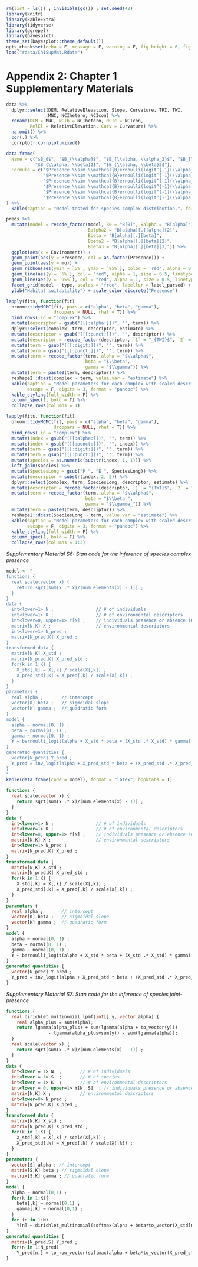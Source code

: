 ```r
rm(list = ls()) ; invisible(gc()) ; set.seed(42)
library(knitr)
library(kableExtra)
library(tidyverse)
library(ggrepel)
library(bayesplot)
theme_set(bayesplot::theme_default())
opts_chunk$set(echo = F, message = F, warning = F, fig.height = 6, fig.width = 6, cache = T)
load("rdata/Ch1SupMat.Rdata")
```

# Appendix 2: Chapter 1 Supplementary Materials

```r
data %>% 
  dplyr::select(DEM, RelativeElevation, Slope, Curvature, TRI, TWI,
                MNC, NCIhetero, NCIcon) %>% 
  rename(DCM = MNC, NCIh = NCIhetero, NCIc = NCIcon, 
         RelEl = RelativeElevation, Curv = Curvature) %>% 
  na.omit() %>% 
  cor(.) %>% 
  corrplot::corrplot.mixed()
```

```r
data.frame(
  Name = c("$B_0$", "$B_{\\alpha}$", "$B_{\\alpha, \\alpha_2}$", "$B_{\\alpha, \\beta}$",
           "$B_{\\alpha, \\beta}2$", "$B_{\\alpha, \\beta}3$"),
  Formula = c("$Presence \\sim \\mathcal{B}ernoulli(logit^{-1}(\\alpha_0))$",
              "$Presence \\sim \\mathcal{B}ernoulli(logit^{-1}(\\alpha_0+\\alpha*Environment))$",
              "$Presence \\sim \\mathcal{B}ernoulli(logit^{-1}(\\alpha_0+\\alpha*Environment+\\alpha_2*Environment^2))$",
              "$Presence \\sim \\mathcal{B}ernoulli(logit^{-1}(\\alpha_0+\\alpha*Environment+Environment^{\\beta}))$",
              "$Presence \\sim \\mathcal{B}ernoulli(logit^{-1}(\\alpha_0+\\alpha*(Environment+Environment^{\\beta})))$",
              "$Presence \\sim \\mathcal{B}ernoulli(logit^{-1}(\\alpha_0+Environment^{\\alpha}+Environment^{\\beta}))$")  
) %>% 
  kable(caption = "Model tested for species complex distribution.", format = "pandoc", escape = F, booktabs = T)
```

```r
preds %>% 
  mutate(model = recode_factor(model, B0 = "B[0]", Balpha = "B[alpha]",
                               Balpha2 = "B[alpha][.][alpha][2]",
                               Bbeta = "B[alpha][.][beta]",
                               Bbeta2 = "B[alpha][.][beta][2]",
                               Bbeta3 = "B[alpha][.][beta][3]")) %>% 
  ggplot(aes(x = Environment)) +
  geom_point(aes(y = Presence, col = as.factor(Presence))) +
  geom_point(aes(y = mu)) +
  geom_ribbon(aes(ymin = `5%`, ymax = `95%`), color = 'red', alpha = 0.2) +
  geom_line(aes(y = `5%`), col = "red", alpha = 1, size = 0.5, linetype = "dashed") +
  geom_line(aes(y = `95%`), col = "red", alpha = 1, size = 0.5, linetype = "dashed") +
  facet_grid(model ~ type, scales = "free", labeller = label_parsed) +
  ylab("Habitat suitabtility") + scale_color_discrete("Presence")
```

```r
lapply(fits, function(fit)
  broom::tidyMCMC(fit, pars = c("alpha", "beta", "gamma"), 
                  droppars = NULL, rhat = T)) %>%
  bind_rows(.id = "complex") %>% 
  mutate(descriptor = gsub("([[:alpha:]])", "", term)) %>% 
  dplyr::select(complex, term, descriptor, estimate) %>% 
  mutate(descriptor = gsub("([[:punct:]])", "", descriptor)) %>% 
  mutate(descriptor = recode_factor(descriptor, `1` = "_{TWI}$", `2` = "_{NCI}$")) %>%
  mutate(term = gsub("([[:digit:]])", "", term)) %>% 
  mutate(term = gsub("([[:punct:]])", "", term)) %>% 
  mutate(term = recode_factor(term, alpha = "$\\alpha$", 
                              beta = "$\\beta", 
                              gamma = "$\\gamma")) %>% 
  mutate(term = paste0(term, descriptor)) %>% 
  reshape2::dcast(complex ~ term, value.var = "estimate") %>% 
  kable(caption = "Model parameters for each complex with scaled descriptors.",
        escape = F, digits = 3, format = "pandoc") %>% 
  kable_styling(full_width = F) %>% 
  column_spec(1, bold = T) %>%
  collapse_rows(columns = 1)  
```

```r
lapply(fits, function(fit)
  broom::tidyMCMC(fit, pars = c("alpha", "beta", "gamma"), 
                  droppars = NULL, rhat = T)) %>%
  bind_rows(.id = "complex") %>% 
  mutate(index = gsub("([[:alpha:]])", "", term)) %>% 
  mutate(index = gsub("([[:punct:]])", "", index)) %>% 
  mutate(term = gsub("([[:digit:]])", "", term)) %>% 
  mutate(term = gsub("([[:punct:]])", "", term)) %>% 
  mutate(species = as.numeric(substr(index, 1, 1))) %>% 
  left_join(species) %>% 
  mutate(SpeciesLong = gsub("P ", "E ", SpeciesLong)) %>% 
  mutate(descriptor = substr(index, 2, 2)) %>% 
  dplyr::select(complex, term, SpeciesLong, descriptor, estimate) %>% 
  mutate(descriptor = recode_factor(descriptor, `1` = "{TWI}$", `2` = "{NCI}$")) %>% 
  mutate(term = recode_factor(term, alpha = "$\\alpha$", 
                              beta = "$\\beta_", 
                              gamma = "$\\gamma_")) %>% 
  mutate(term = paste0(term, descriptor)) %>% 
  reshape2::dcast(SpeciesLong ~ term, value.var = "estimate") %>%
  kable(caption = "Model parameters for each complex with scaled descriptors.",
        escape = F, digits = 3, format = "pandoc") %>% 
  kable_styling(full_width = F) %>% 
  column_spec(1, bold = T) %>%
  collapse_rows(columns = 1:3)
```

*Supplementary Material S6: Stan code for the inference of species complex presence*

```r
model <- "
functions {
  real scale(vector x) {
    return sqrt(sum(x .* x)/(num_elements(x) - 1)) ;
  }
}
data {
  int<lower=1> N ;                // # of individuals
  int<lower=1> K ;                // # of environmental descriptors
  int<lower=0, upper=1> Y[N] ;    // individuals presence or absence (0-1)
  matrix[N,K] X ;                 // environmental descriptors
  int<lower=1> N_pred ;
  matrix[N_pred,K] X_pred ;            
}
transformed data {
  matrix[N,K] X_std ;
  matrix[N_pred,K] X_pred_std ;
  for(k in 1:K) {
    X_std[,k] = X[,k] / scale(X[,k]) ;  
    X_pred_std[,k] = X_pred[,k] / scale(X[,k]) ;  
  }
}
parameters {
  real alpha ;       // intercept
  vector[K] beta ;   // sigmoidal slope
  vector[K] gamma ;  // quadratic form
}
model {
  alpha ~ normal(0, 1) ;
  beta ~ normal(0, 1) ;
  gamma ~ normal(0, 1) ;
  Y ~ bernoulli_logit(alpha + X_std * beta + (X_std .* X_std) * gamma) ;
}
generated quantities {
  vector[N_pred] Y_pred ;
  Y_pred = inv_logit(alpha + X_pred_std * beta + (X_pred_std .* X_pred_std) * gamma) ;
}
"
kable(data.frame(code = model), format = "latex", booktabs = T)
```


```stan
functions {
  real scale(vector x) {
    return sqrt(sum(x .* x)/(num_elements(x) - 1)) ;
  }
}
data {
  int<lower=1> N ;                // # of individuals
  int<lower=1> K ;                // # of environmental descriptors
  int<lower=0, upper=1> Y[N] ;    // individuals presence or absence (0-1)
  matrix[N,K] X ;                 // environmental descriptors
  int<lower=1> N_pred ;
  matrix[N_pred,K] X_pred ;            
}
transformed data {
  matrix[N,K] X_std ;
  matrix[N_pred,K] X_pred_std ;
  for(k in 1:K) {
    X_std[,k] = X[,k] / scale(X[,k]) ;  
    X_pred_std[,k] = X_pred[,k] / scale(X[,k]) ;  
  }
}
parameters {
  real alpha ;       // intercept
  vector[K] beta ;   // sigmoidal slope
  vector[K] gamma ;  // quadratic form
}
model {
  alpha ~ normal(0, 1) ;
  beta ~ normal(0, 1) ;
  gamma ~ normal(0, 1) ;
  Y ~ bernoulli_logit(alpha + X_std * beta + (X_std .* X_std) * gamma) ;
}
generated quantities {
  vector[N_pred] Y_pred ;
  Y_pred = inv_logit(alpha + X_pred_std * beta + (X_pred_std .* X_pred_std) * gamma) ;
}
```

*Supplementary Material S7: Stan code for the inference of species joint-presence*

```stan
functions {
  real dirichlet_multinomial_lpmf(int[] y, vector alpha) {
    real alpha_plus = sum(alpha);
    return lgamma(alpha_plus) + sum(lgamma(alpha + to_vector(y)))
                - lgamma(alpha_plus+sum(y)) - sum(lgamma(alpha));
  }
  real scale(vector x) {
    return sqrt(sum(x .* x)/(num_elements(x) - 1)) ;
  }
}
data {
  int<lower = 1> N  ;       // # of individuals
  int<lower = 1> S  ;       // # of species
  int<lower = 1> K  ;       // # of environmental descriptors
  int<lower = 0, upper=1> Y[N, S]  ; // individuals presence or absence for each species
  matrix[N,K] X ;           // environmental descriptors
  int<lower=0> N_pred ;
  matrix[N_pred,K] X_pred ;
}
transformed data {
  matrix[N,K] X_std ;
  matrix[N_pred,K] X_pred_std ;
  for(k in 1:K) {
    X_std[,k] = X[,k] / scale(X[,k]) ;  
    X_pred_std[,k] = X_pred[,k] / scale(X[,k]) ;  
  }
}
parameters {
  vector[S] alpha ; // intercept
  matrix[S,K] beta ; // sigmoidal slope
  matrix[S,K] gamma ; // quadratic form
}
model {
  alpha ~ normal(0,1) ;  
  for(k in 1:K){
    beta[,k] ~ normal(0,1) ;
    gamma[,k] ~ normal(0,1) ;
  }
  for (n in 1:N)
    Y[n] ~ dirichlet_multinomial(softmax(alpha + beta*to_vector(X_std[n,]) + gamma*to_vector(X_std[n,] .* X_std[n,])))  ; // likelihood
}
generated quantities {
  matrix[N_pred,S] Y_pred ;
  for(n in 1:N_pred)
    Y_pred[n,] = to_row_vector(softmax(alpha + beta*to_vector(X_pred_std[n,]) + gamma*to_vector(X_pred_std[n,] .* X_pred_std[n,]))) ;
}
```

